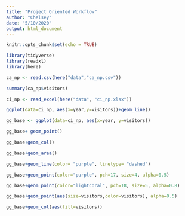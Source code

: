 ```yaml
---
title: "Project Oriented Workflow"
author: "Chelsey"
date: "5/10/2020"
output: html_document
---
```


```r
knitr::opts_chunk$set(echo = TRUE)
```

```r
library(tidyverse)
library(readxl)
library(here)
```
```r
ca_np <- read.csv(here("data","ca_np.csv"))
```
```r
summary(ca_np$visitors)
```
```r
ci_np <- read_excel(here("data", "ci_np.xlsx"))
```
```r
ggplot(data=ci_np, aes(x=year,y=visitors))+geom_line()
```
```r
gg_base <- ggplot(data=ci_np, aes(x=year, y=visitors))
```

```r
gg_base+ geom_point()
```
```r
gg_base+geom_col()
```
```r
gg_base+geom_area()
```
```r
gg_base+geom_line(color= "purple", linetype= "dashed")
```
```r
gg_base+geom_point(color="purple", pch=17, size=4, alpha=0.5)
```
```r
gg_base+geom_point(color="lightcoral", pch=18, size=5, alpha=0.8)
```
```r
gg_base+geom_point(aes(size=visitors,color=visitors), alpha=0.5)
```
```r
gg_base+geom_col(aes(fill=visitors))
```
                 
              

